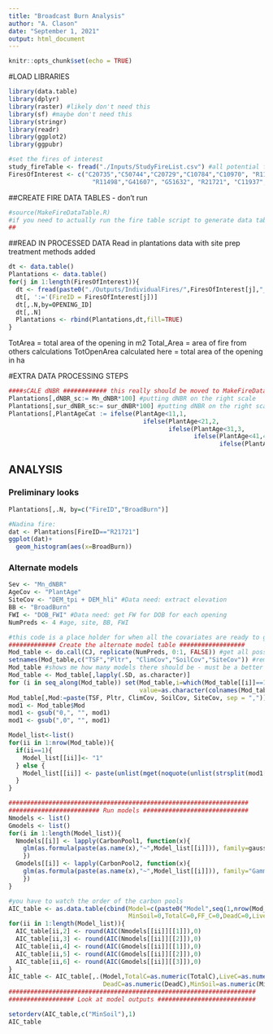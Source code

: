 ---
title: "Broadcast Burn Analysis"
author: "A. Clason"
date: "September 1, 2021"
output: html_document
---

```{r setup, include=FALSE}
knitr::opts_chunk$set(echo = TRUE)
```


#LOAD LIBRARIES
```{r eval=TRUE,echo=FALSE}
library(data.table)
library(dplyr)
library(raster) #likely don't need this
library(sf) #maybe don't need this
library(stringr)
library(readr)
library(ggplot2)
library(ggpubr)

#set the fires of interest
study_fireTable <- fread("./Inputs/StudyFireList.csv") #all potential fires
FiresOfInterest <- c("C20735","C50744","C20729","C10784","C10970", "R11796",
                       "R11498","G41607", "G51632", "R21721", "C11937",  "R11921")

```

##CREATE FIRE DATA TABLES - don't run
```{r}
#source(MakeFireDataTable.R) 
#if you need to actually run the fire table script to generate data tables. Could do it as a function instead where you pass a fireID and create a datatable from that
## 
```

##READ IN PROCESSED DATA
Read in plantations data with site prep treatment methods added
```{r}
dt <- data.table()
Plantations <- data.table()
for(j in 1:length(FiresOfInterest)){
  dt <- fread(paste0("./Outputs/IndividualFires/",FiresOfInterest[j],"_Firedat_SP.csv"))
  dt[, ':='(FireID = FiresOfInterest[j])]
  dt[,.N,by=OPENING_ID]
  dt[,.N]
  Plantations <- rbind(Plantations,dt,fill=TRUE)
}
```
TotArea = total area of the opening in m2
Total_Area = area of fire from others calculations
TotOpenArea calculated here = total area of the opening in ha

#EXTRA DATA PROCESSING STEPS
```{r}
####sCALE dNBR ############ this really should be moved to MakeFireDataTable.R
Plantations[,dNBR_sc:= Mn_dNBR*100] #putting dNBR on the right scale
Plantations[,sur_dNBR_sc:= sur_dNBR*100] #putting dNBR on the right scale
Plantations[,PlantAgeCat := ifelse(PlantAge<11,1,
                                     ifelse(PlantAge<21,2,
                                            ifelse(PlantAge<31,3,
                                                   ifelse(PlantAge<41,4,
                                                          ifelse(PlantAge<51,5,6)))))] #plantation age categories


```

## ANALYSIS
### Preliminary looks
```{r}
Plantations[,.N, by=c("FireID","BroadBurn")] 

#Nadina fire:
dat <- Plantations[FireID=="R21721"]
ggplot(dat)+
  geom_histogram(aes(x=BroadBurn))


```

### Alternate models
```{r eval=TRUE,echo=FALSE}
Sev <- "Mn_dNBR"
AgeCov <- "PlantAge"
SiteCov <- "DEM_tpi + DEM_hli" #Data need: extract elevation
BB <- "BroadBurn"
FWI <- "DOB_FWI" #Data need: get FW for DOB for each opening
NumPreds <- 4 #age, site, BB, FWI

#this code is a place holder for when all the covariates are ready to go.
############# Create the alternate model table ##################
Mod_table <- do.call(CJ, replicate(NumPreds, 0:1, FALSE)) #get all possible combinations of 5 variables
setnames(Mod_table,c("TSF","Pltr", "ClimCov","SoilCov","SiteCov")) #removed severity
Mod_table #shows me how many models there should be - must be a better way then this
Mod_table <- Mod_table[,lapply(.SD, as.character)]
for (i in seq_along(Mod_table)) set(Mod_table,i=which(Mod_table[[i]]==1), j=i,
                                    value=as.character(colnames(Mod_table)[i]))
Mod_table[,Mod:=paste(TSF, Pltr, ClimCov, SoilCov, SiteCov, sep = ",")]
mod1 <- Mod_table$Mod
mod1 <- gsub("0,", "", mod1)
mod1 <- gsub(",0", "", mod1)

Model_list<-list()
for(ii in 1:nrow(Mod_table)){
  if(ii==1){
    Model_list[[ii]]<- "1"
  } else {
    Model_list[[ii]] <- paste(unlist(mget(noquote(unlist(strsplit(mod1[ii],","))))),collapse=" + ")
  }
}

##################################################################
######################### Run models #############################
Nmodels <- list()
Gmodels <- list()
for(i in 1:length(Model_list)){
  Nmodels[[i]] <- lapply(CarbonPool1, function(x){
    glm(as.formula(paste(as.name(x),"~",Model_list[[i]])), family=gaussian, data=FR_treatments)
    })
  Gmodels[[i]] <- lapply(CarbonPool2, function(x){
    glm(as.formula(paste(as.name(x),"~",Model_list[[i]])), family="Gamma", data=FR_treatments)
    })
}

#you have to watch the order of the carbon pools
AIC_table <- as.data.table(cbind(Model=c(paste0("Model",seq(1,nrow(Mod_table)))),
                                 MinSoil=0,TotalC=0,FF_C=0,DeadC=0,LiveC=0,mod1))
for(ii in 1:length(Model_list)){
  AIC_table[ii,2] <- round(AIC(Nmodels[[ii]][[1]]),0) 
  AIC_table[ii,3] <- round(AIC(Nmodels[[ii]][[2]]),0)
  AIC_table[ii,4] <- round(AIC(Gmodels[[ii]][[1]]),0) 
  AIC_table[ii,5] <- round(AIC(Gmodels[[ii]][[2]]),0)
  AIC_table[ii,6] <- round(AIC(Gmodels[[ii]][[3]]),0) 
}
AIC_table <- AIC_table[,.(Model,TotalC=as.numeric(TotalC),LiveC=as.numeric(LiveC),
                          DeadC=as.numeric(DeadC),MinSoil=as.numeric(MinSoil),FF_C=as.numeric(FF_C),mod1)]
####################################################################
################## Look at model outputs ###########################

setorderv(AIC_table,c("MinSoil"),1)
AIC_table
```


